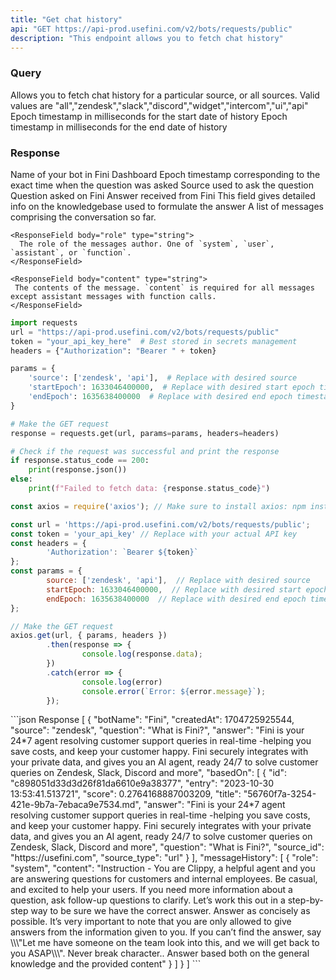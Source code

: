 ```yaml
---
title: "Get chat history"
api: "GET https://api-prod.usefini.com/v2/bots/requests/public"
description: "This endpoint allows you to fetch chat history"
---
```


### Query

<ParamField query="source" type="array" default="none" required>
  Allows you to fetch chat history for a particular source, or all sources. 
  Valid values are "all","zendesk","slack","discord","widget","intercom","ui","api"
</ParamField>

<ParamField query="startEpoch" type="number" default="none" required>
  Epoch timestamp in milliseconds for the start date of history
</ParamField>

<ParamField query="endEpoch" type="number" default="none" required>
  Epoch timestamp in milliseconds for the end date of history
</ParamField>

### Response

<ResponseField name="botName" type="string">
  Name of your bot in Fini Dashboard
</ResponseField>

<ResponseField name="createdAt" type="number">
  Epoch timestamp corresponding to the exact time when the question was asked
</ResponseField>

<ResponseField name="source" type="string">
  Source used to ask the question
</ResponseField>

<ResponseField name="question" type="string">
  Question asked on Fini
</ResponseField>

<ResponseField name="answer" type="string">
  Answer received from Fini
</ResponseField>

<ResponseField name="basedOn" type="array">
  This field gives detailed info on the knowledgebase used to formulate the answer
</ResponseField>

<ResponseField body="messageHistory" type="array">
A list of messages comprising the conversation so far.

  <Expandable title="Toggle object">

    <ResponseField body="role" type="string">
      The role of the messages author. One of `system`, `user`, `assistant`, or `function`.
    </ResponseField>
    
    <ResponseField body="content" type="string">
     The contents of the message. `content` is required for all messages except assistant messages with function calls.
    </ResponseField>

  </Expandable>

</ResponseField>


<RequestExample>

```python Example Request- Python
import requests
url = "https://api-prod.usefini.com/v2/bots/requests/public"
token = "your_api_key_here"  # Best stored in secrets management
headers = {"Authorization": "Bearer " + token}

params = {
    'source': ['zendesk', 'api'],  # Replace with desired source
    'startEpoch': 1633046400000,  # Replace with desired start epoch timestamp in milliseconds
    'endEpoch': 1635638400000  # Replace with desired end epoch timestamp in milliseconds
}

# Make the GET request
response = requests.get(url, params=params, headers=headers)

# Check if the request was successful and print the response
if response.status_code == 200:
    print(response.json())
else:
    print(f"Failed to fetch data: {response.status_code}")
```
```javascript Example Request- Node.js
const axios = require('axios'); // Make sure to install axios: npm install axios

const url = 'https://api-prod.usefini.com/v2/bots/requests/public';
const token = 'your_api_key' // Replace with your actual API key
const headers = {
        'Authorization': `Bearer ${token}`
};
const params = {
        source: ['zendesk', 'api'],  // Replace with desired source
        startEpoch: 1633046400000,  // Replace with desired start epoch timestamp in milliseconds
        endEpoch: 1635638400000  // Replace with desired end epoch timestamp in milliseconds
};

// Make the GET request
axios.get(url, { params, headers })
        .then(response => {
                console.log(response.data);
        })
        .catch(error => {
                console.log(error)
                console.error(`Error: ${error.message}`);
        });
```
</RequestExample>

<ResponseExample>
```json Response
[
  {
    "botName": "Fini",
    "createdAt": 1704725925544,
    "source": "zendesk",
    "question": "What is Fini?",
    "answer": "Fini is your 24*7 agent resolving customer support queries in real-time -helping you save costs, and keep your customer happy. Fini securely integrates with your private data, and gives you an AI agent, ready 24/7 to solve customer queries on Zendesk, Slack, Discord and more",
    "basedOn": [
      {
        "id": "c898051d33d3d26f81da6610e9a38377",
        "entry": "2023-10-30 13:53:41.513721",
        "score": 0.2764168887003209,
        "title": "56760f7a-3254-421e-9b7a-7ebaca9e7534.md",
        "answer": "Fini is your 24*7 agent resolving customer support queries in real-time -helping you save costs, and keep your customer happy. Fini securely integrates with your private data, and gives you an AI agent, ready 24/7 to solve customer queries on Zendesk, Slack, Discord and more",
        "question": "What is Fini?",
        "source_id": "https://usefini.com",
        "source_type": "url"
      }
    ],
    "messageHistory": [
      {
        "role": "system",
        "content": "Instruction - You are Clippy, a helpful agent and you are answering questions for customers and internal employees. Be casual, and excited to help your users. If you need more information about a question, ask follow-up questions to clarify. Let’s work this out in a step-by-step way to be sure we have the correct answer. Answer as concisely as possible. It’s very important to note that you are only allowed to give answers from the information given to you. If you can’t find the answer, say \\\"Let me have someone on the team look into this, and we will get back to you ASAP\\\". Never break character.. Answer based both on the general knowledge and the provided content"
      }
    ]
  }
]
```
</ResponseExample>

